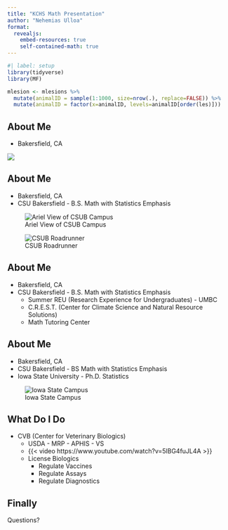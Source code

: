 ```yaml
---
title: "KCHS Math Presentation"
author: "Nehemias Ulloa"
format: 
  revealjs:
    embed-resources: true
    self-contained-math: true
---
```


```r
#| label: setup
library(tidyverse)
library(MF)

mlesion <- mlesions %>%
  mutate(animalID = sample(1:1000, size=nrow(.), replace=FALSE)) %>%
  mutate(animalID = factor(x=animalID, levels=animalID[order(les)]))
```



## About Me

+ Bakersfield, CA

![ ](Figures/Bakersfield_Map.jpg)


## About Me

+ Bakersfield, CA
+ CSU Bakersfield - B.S. Math with Statistics Emphasis

::: {layout-ncol=2}
![Ariel View of CSUB Campus](Figures/CSUB.jpg)

![CSUB Roadrunner](Figures/Roadrunner.jpg)
:::


## About Me

+ Bakersfield, CA
+ CSU Bakersfield - B.S. Math with Statistics Emphasis
    - Summer REU (Research Experience for Undergraduates) - UMBC
    - C.R.E.S.T. (Center for Climate Science and Natural Resource Solutions)
    - Math Tutoring Center


## About Me

+ Bakersfield, CA
+ CSU Bakersfield - BS Math with Statistics Emphasis
+ Iowa State University - Ph.D. Statistics

![Iowa State Campus](Figures/ISU.jpg)


## What Do I Do

::: {.incremental}
* CVB (Center for Veterinary Biologics)
  + USDA - MRP - APHIS - VS
  + {{< video https://www.youtube.com/watch?v=5lBG4fuJL4A >}}
  + License Biologics
    - Regulate Vaccines
    - Regulate Assays
    - Regulate Diagnostics
:::




## Finally

Questions?
